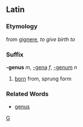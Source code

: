 ==Latin==
===Etymology===
from [[gignere]], ''to give birth to''
===Suffix===
'''-genus''' ''m'', [[-gena]] ''f'', [[-genum]] ''n''

#[[born]] from, sprung form
===Related Words===
*[[genus]]
[[Category:English suffixes|G]]